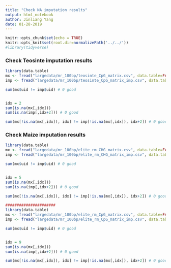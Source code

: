 ```yaml
---
title: "Check NA imputation results"
output: html_notebook
author: Jinliang Yang
date: 01-28-2019
---
```



```r
knitr::opts_chunk$set(echo = TRUE) 
knitr::opts_knit$set(root.dir=normalizePath('../../')) 
#library(tidyverse)
```


### Check Teosinte imputation results

```r
library(data.table)
mx <- fread("largedata/mr_100bp/teosinte_CpG_matrix.csv", data.table=FALSE)
imp <- fread("largedata/mr_100bp/teosinte_CpG_matrix_imp.csv", data.table=FALSE)

sum(mx$uid != imp$uid) # 0 good


idx = 2
sum(is.na(mx[,idx]))
sum(is.na(imp[,idx+2])) # 0 good

sum(mx[!is.na(mx[,idx]), idx] != imp[!is.na(mx[,idx]), idx+2]) # 0 good

```


### Check Maize imputation results

```r
library(data.table)
mx <- fread("largedata/mr_100bp/elite_rm_CHG_matrix.csv", data.table=FALSE)
imp <- fread("largedata/mr_100bp/elite_rm_CHG_matrix_imp.csv", data.table=FALSE)

sum(mx$uid != imp$uid) # 0 good


idx = 5
sum(is.na(mx[,idx]))
sum(is.na(imp[,idx+2])) # 0 good

sum(mx[!is.na(mx[,idx]), idx] != imp[!is.na(mx[,idx]), idx+2]) # 0 good

######################
library(data.table)
mx <- fread("largedata/mr_100bp/elite_rm_CpG_matrix.csv", data.table=FALSE)
imp <- fread("largedata/mr_100bp/elite_rm_CpG_matrix_imp.csv", data.table=FALSE)

sum(mx$uid != imp$uid) # 0 good


idx = 9
sum(is.na(mx[,idx]))
sum(is.na(imp[,idx+2])) # 0 good

sum(mx[!is.na(mx[,idx]), idx] != imp[!is.na(mx[,idx]), idx+2]) # 0 good

```



